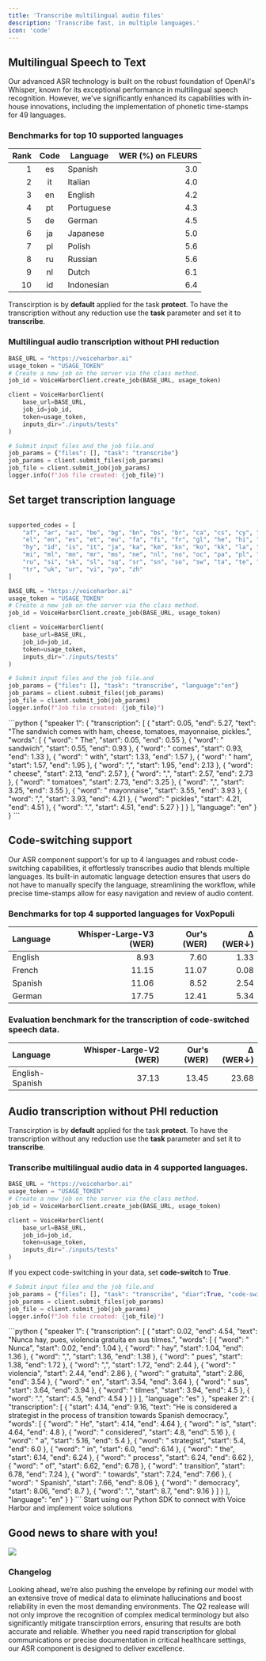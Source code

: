 ```yaml
---
title: 'Transcribe multilingual audio files'
description: 'Transcribe fast, in multiple languages.'
icon: 'code'
---
```


## Multilingual Speech to Text

Our advanced ASR technology is built on the robust foundation of OpenAI's Whisper, known for its exceptional performance in multilingual speech recognition. However, we've significantly enhanced its capabilities with in-house innovations, including the implementation of phonetic time-stamps for 49 languages.

### Benchmarks for top 10 supported languages 

| Rank | Code | Language              | WER (%) on FLEURS |
|-----:|:----:|-----------------------|-------------------:|
|  1   | es   | Spanish               | 3.0               |
|  2   | it   | Italian               | 4.0               |
|  3   | en   | English               | 4.2               |
|  4   | pt   | Portuguese            | 4.3               |
|  5   | de   | German                | 4.5               |
|  6   | ja   | Japanese              | 5.0               |
|  7   | pl   | Polish                | 5.6               |
|  8   | ru   | Russian               | 5.6               |
|  9   | nl   | Dutch                 | 6.1               |
| 10   | id   | Indonesian            | 6.4               |

<Tip>

Transcirption is by **default** applied for the task **protect**. To have the transcription without any reduction use the **task** parameter and set it to **transcribe**.  

</Tip>

### Multilingual audio transcription without PHI reduction 

```python
BASE_URL = "https://voiceharbor.ai"
usage_token = "USAGE_TOKEN"
# Create a new job on the server via the class method.
job_id = VoiceHarborClient.create_job(BASE_URL, usage_token)

client = VoiceHarborClient(
    base_url=BASE_URL,
    job_id=job_id,
    token=usage_token,
    inputs_dir="./inputs/tests"
)

# Submit input files and the job file.and 
job_params = {"files": [], "task": "transcribe"}
job_params = client.submit_files(job_params)
job_file = client.submit_job(job_params)
logger.info(f"Job file created: {job_file}")
```

## Set target transcription language

```python

supported_codes = [
    "af", "ar", "az", "be", "bg", "bn", "bs", "br", "ca", "cs", "cy", "da", "de",
    "el", "en", "es", "et", "eu", "fa", "fi", "fr", "gl", "he", "hi", "hr", "hu",
    "hy", "id", "is", "it", "ja", "ka", "km", "kn", "ko", "kk", "la", "lt", "lv",
    "mi", "ml", "mn", "mr", "ms", "ne", "nl", "no", "oc", "pa", "pl", "pt", "ro",
    "ru", "si", "sk", "sl", "sq", "sr", "sn", "so", "sw", "ta", "te", "th", "tg",
    "tr", "uk", "ur", "vi", "yo", "zh"
]

BASE_URL = "https://voiceharbor.ai"
usage_token = "USAGE_TOKEN"
# Create a new job on the server via the class method.
job_id = VoiceHarborClient.create_job(BASE_URL, usage_token)

client = VoiceHarborClient(
    base_url=BASE_URL,
    job_id=job_id,
    token=usage_token,
    inputs_dir="./inputs/tests"
)

# Submit input files and the job file.and 
job_params = {"files": [], "task": "transcribe", "language":"en"}  
job_params = client.submit_files(job_params)
job_file = client.submit_job(job_params)
logger.info(f"Job file created: {job_file}")
```

<Expandable title="Output example">
```python
{
  "speaker 1": {
    "transcription": [
      {
        "start": 0.05,
        "end": 5.27,
        "text": "The sandwich comes with ham, cheese, tomatoes, mayonnaise, pickles.",
        "words": [
          {
            "word": " The",
            "start": 0.05,
            "end": 0.55
          },
          {
            "word": " sandwich",
            "start": 0.55,
            "end": 0.93
          },
          {
            "word": " comes",
            "start": 0.93,
            "end": 1.33
          },
          {
            "word": " with",
            "start": 1.33,
            "end": 1.57
          },
          {
            "word": " ham",
            "start": 1.57,
            "end": 1.95
          },
          {
            "word": ",",
            "start": 1.95,
            "end": 2.13
          },
          {
            "word": " cheese",
            "start": 2.13,
            "end": 2.57
          },
          {
            "word": ",",
            "start": 2.57,
            "end": 2.73
          },
          {
            "word": " tomatoes",
            "start": 2.73,
            "end": 3.25
          },
          {
            "word": ",",
            "start": 3.25,
            "end": 3.55
          },
          {
            "word": " mayonnaise",
            "start": 3.55,
            "end": 3.93
          },
          {
            "word": ",",
            "start": 3.93,
            "end": 4.21
          },
          {
            "word": " pickles",
            "start": 4.21,
            "end": 4.51
          },
          {
            "word": ".",
            "start": 4.51,
            "end": 5.27
          }
        ]
      }
    ],
    "language": "en"
  }
}
```
</Expandable>

## Code-switching support

Our ASR component support's for up to 4 languages and robust code-switching capabilities, it effortlessly transcribes audio that blends multiple languages. Its built-in automatic language detection ensures that users do not have to manually specify the language, streamlining the workflow, while precise time-stamps allow for easy navigation and review of audio content.

### Benchmarks for top 4 supported languages for VoxPopuli

| Language | Whisper-Large-V3 (WER) | Our's (WER) | Δ (WER↓) |
|:---------|-----------------------:|------------------------:|---------:|
| English  | 8.93                  | 7.60                   | 1.33     |
| French   | 11.15                 | 11.07                  | 0.08     |
| Spanish  | 11.06                 | 8.52                   | 2.54     |
| German   | 17.75                 | 12.41                  | 5.34     |


### Evaluation benchmark for the transcription of code-switched speech data.

| Language | Whisper-Large-V2 (WER) | Our's (WER) | Δ (WER↓) |
|:---------|-----------------------:|------------------------:|---------:|
| English-Spanish  | 37.13                  | 13.45                   | 23.68     |

 ## Audio transcription without PHI reduction 

<Tip>

Transcirption is by **default** applied for the task **protect**. To have the transcription without any reduction use the **task** parameter and set it to **transcribe**.  

</Tip>

### Transcribe multilingual audio data in 4 supported languages.

```python
BASE_URL = "https://voiceharbor.ai"
usage_token = "USAGE_TOKEN"
# Create a new job on the server via the class method.
job_id = VoiceHarborClient.create_job(BASE_URL, usage_token)

client = VoiceHarborClient(
    base_url=BASE_URL,
    job_id=job_id,
    token=usage_token,
    inputs_dir="./inputs/tests"
)
```

<Tip>

If you expect code-switching in your data, set **code-switch** to **True**.    

</Tip>

```python
# Submit input files and the job file.and 
job_params = {"files": [], "task": "transcribe", "diar":True, "code-switch":True}
job_params = client.submit_files(job_params)
job_file = client.submit_job(job_params)
logger.info(f"Job file created: {job_file}")
```

<Expandable title="Output example">
```python
{
  "speaker 1": {
    "transcription": [
      {
        "start": 0.02,
        "end": 4.54,
        "text": "Nunca hay, pues, violencia gratuita en sus tilmes.",
        "words": [
          {
            "word": " Nunca",
            "start": 0.02,
            "end": 1.04
          },
          {
            "word": " hay",
            "start": 1.04,
            "end": 1.36
          },
          {
            "word": ",",
            "start": 1.36,
            "end": 1.38
          },
          {
            "word": " pues",
            "start": 1.38,
            "end": 1.72
          },
          {
            "word": ",",
            "start": 1.72,
            "end": 2.44
          },
          {
            "word": " violencia",
            "start": 2.44,
            "end": 2.86
          },
          {
            "word": " gratuita",
            "start": 2.86,
            "end": 3.54
          },
          {
            "word": " en",
            "start": 3.54,
            "end": 3.64
          },
          {
            "word": " sus",
            "start": 3.64,
            "end": 3.94
          },
          {
            "word": " tilmes",
            "start": 3.94,
            "end": 4.5
          },
          {
            "word": ".",
            "start": 4.5,
            "end": 4.54
          }
        ]
      }
    ],
    "language": "es"
  },
  "speaker 2": {
    "transcription": [
      {
        "start": 4.14,
        "end": 9.16,
        "text": "He is considered a strategist in the process of transition towards Spanish democracy.",
        "words": [
          {
            "word": " He",
            "start": 4.14,
            "end": 4.64
          },
          {
            "word": " is",
            "start": 4.64,
            "end": 4.8
          },
          {
            "word": " considered",
            "start": 4.8,
            "end": 5.16
          },
          {
            "word": " a",
            "start": 5.16,
            "end": 5.4
          },
          {
            "word": " strategist",
            "start": 5.4,
            "end": 6.0
          },
          {
            "word": " in",
            "start": 6.0,
            "end": 6.14
          },
          {
            "word": " the",
            "start": 6.14,
            "end": 6.24
          },
          {
            "word": " process",
            "start": 6.24,
            "end": 6.62
          },
          {
            "word": " of",
            "start": 6.62,
            "end": 6.78
          },
          {
            "word": " transition",
            "start": 6.78,
            "end": 7.24
          },
          {
            "word": " towards",
            "start": 7.24,
            "end": 7.66
          },
          {
            "word": " Spanish",
            "start": 7.66,
            "end": 8.06
          },
          {
            "word": " democracy",
            "start": 8.06,
            "end": 8.7
          },
          {
            "word": ".",
            "start": 8.7,
            "end": 9.16
          }
        ]
      }
    ],
    "language": "en"
  }
}
```
</Expandable>


<CardGroup cols={1}>
  <Card
    title="Python SDK"
    icon="python"
    href="https://github.com/Nijta-API/VoiceHarborSDK"
  >
    Start using our Python SDK to connect with Voice Harbor and implement voice solutions
  </Card>
</CardGroup>


## Good news to share with you!

<Update label="2025-07-01 Upcoming Release" description="NextGen Medical ASR">
  <Frame>
    <img className="block" src="/images/vh3asr.png" />
  </Frame>

  ### Changelog

  Looking ahead, we’re also pushing the envelope by refining our model with an extensive trove of medical data to eliminate hallucinations and boost reliability in even the most demanding environments. The Q2 realease will not only improve the recognition of complex medical terminology but also significantly mitigate transcirption errors, ensuring that results are both accurate and reliable. Whether you need rapid transcription for global communications or precise documentation in critical healthcare settings, our ASR component is designed to deliver excellence.

</Update>
